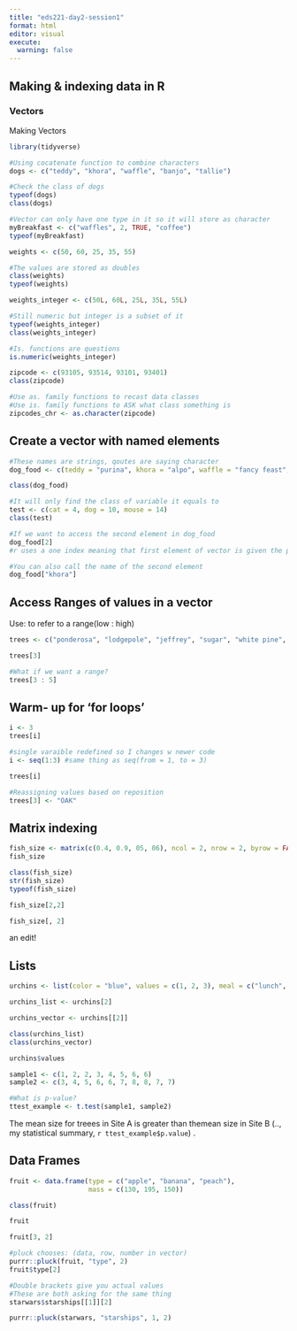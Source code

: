 ```yaml
---
title: "eds221-day2-session1"
format: html
editor: visual
execute: 
  warning: false 
---
```


## Making & indexing data in R

### Vectors

Making Vectors

```r
library(tidyverse)
```

```r
#Using cocatenate function to combine characters
dogs <- c("teddy", "khora", "waffle", "banjo", "tallie")

#Check the class of dogs 
typeof(dogs)
class(dogs)

```

```r
#Vector can only have one type in it so it will store as character 
myBreakfast <- c("waffles", 2, TRUE, "coffee")
typeof(myBreakfast)
```

```r
weights <- c(50, 60, 25, 35, 55)

#The values are stored as doubles
class(weights)
typeof(weights)
```

```r
weights_integer <- c(50L, 60L, 25L, 35L, 55L)

#Still numeric but integer is a subset of it 
typeof(weights_integer)
class(weights_integer)
```

```r
#Is. functions are questions 
is.numeric(weights_integer)
```

```r
zipcode <- c(93105, 93514, 93101, 93401)
class(zipcode)

#Use as. family functions to recast data classes
#Use is. family functions to ASK what class something is
zipcodes_chr <- as.character(zipcode)

```

## Create a vector with named elements

```r
#These names are strings, qoutes are saying character
dog_food <- c(teddy = "purina", khora = "alpo", waffle = "fancy feast",  banjo = "blue diamonds", tallie = "farmers dog")

class(dog_food)

#It will only find the class of variable it equals to 
test <- c(cat = 4, dog = 10, mouse = 14)
class(test)
```

```r
#If we want to access the second element in dog_food 
dog_food[2]
#r uses a one index meaning that first element of vector is given the position value of 1, so to call alpo we use 2. (python and java use 0 indexing)

#You can also call the name of the second element
dog_food["khora"]
```

## Access Ranges of values in a vector

Use: to refer to a range(low : high)

```r
trees <- c("ponderosa", "lodgepole", "jeffrey", "sugar", "white pine", "bristlecone")

trees[3]

#What if we want a range?
trees[3 : 5]
```

## Warm- up for 'for loops'

```r
i <- 3
trees[i]
```

```r
#single varaible redefined so I changes w newer code
i <- seq(1:3) #same thing as seq(from = 1, to = 3)

trees[i]
```

```r
#Reassigning values based on reposition
trees[3] <- "OAK"
```

## Matrix indexing

```r
fish_size <- matrix(c(0.4, 0.9, 05, 06), ncol = 2, nrow = 2, byrow = FALSE)
fish_size

class(fish_size)
str(fish_size)
typeof(fish_size)

fish_size[2,2]

fish_size[, 2]
```

an edit!

## Lists

```r
urchins <- list(color = "blue", values = c(1, 2, 3), meal = c("lunch", "dinner", "dessert"), cost = 5L)
```

```r
urchins_list <- urchins[2]

urchins_vector <- urchins[[2]]

class(urchins_list)
class(urchins_vector)

```

```r
urchins$values

```

```r
sample1 <- c(1, 2, 2, 3, 4, 5, 6, 6)
sample2 <- c(3, 4, 5, 6, 6, 7, 8, 8, 7, 7)

#What is p-value? 
ttest_example <- t.test(sample1, sample2)
```

The mean size for treees in Site A is greater than themean size in Site B (.., my statistical summary, `r ttest_example$p.value`) .

## Data Frames

```r
fruit <- data.frame(type = c("apple", "banana", "peach"), 
                    mass = c(130, 195, 150))

class(fruit)

fruit

fruit[3, 2]

#pluck chooses: (data, row, number in vector)
purrr::pluck(fruit, "type", 2)
fruit$type[2]

#Double brackets give you actual values
#These are both asking for the same thing
starwars$starships[[1]][2]

purrr::pluck(starwars, "starships", 1, 2)
```
